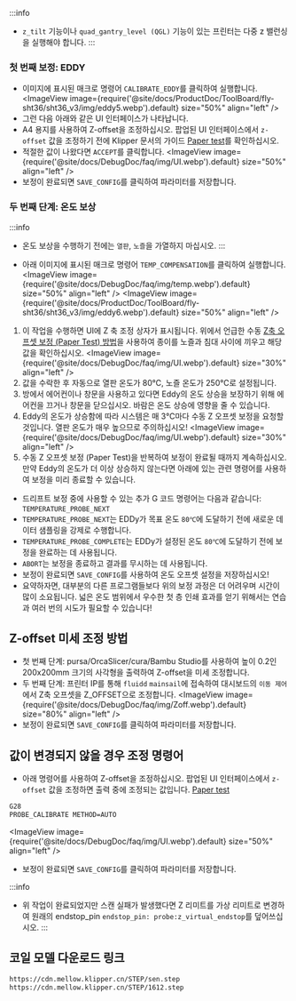 :::info
* `z_tilt` 기능이나 `quad_gantry_level (QGL)` 기능이 있는 프린터는 다중 z 밸런싱을 실행해야 합니다.
:::

### 첫 번째 보정: EDDY
* 이미지에 표시된 매크로 명령어 `CALIBRATE_EDDY`를 클릭하여 실행합니다.
<ImageView image={require('@site/docs/ProductDoc/ToolBoard/fly-sht36/sht36_v3/img/eddy5.webp').default} size="50%" align="left" />
* 그런 다음 아래와 같은 UI 인터페이스가 나타납니다.
* A4 용지를 사용하여 Z-offset을 조정하십시오. 팝업된 UI 인터페이스에서 `z-offset` 값을 조정하기 전에 Klipper 문서의 가이드 [Paper test](https://www.klipper3d.org/Bed_Level.html#the-paper-test)를 확인하십시오.
* 적절한 값이 나왔다면 `ACCEPT`를 클릭합니다.
<ImageView image={require('@site/docs/DebugDoc/faq/img/UI.webp').default} size="50%" align="left" />
* 보정이 완료되면 `SAVE_CONFIG`를 클릭하여 파라미터를 저장합니다.

### 두 번째 단계: 온도 보상
:::info
* 온도 보상을 수행하기 전에는 `열판`, `노즐`을 가열하지 마십시오.
:::

* 아래 이미지에 표시된 매크로 명령어 `TEMP_COMPENSATION`를 클릭하여 실행합니다.
<ImageView image={require('@site/docs/DebugDoc/faq/img/temp.webp').default} size="50%" align="left" />
<ImageView image={require('@site/docs/ProductDoc/ToolBoard/fly-sht36/sht36_v3/img/eddy6.webp').default} size="50%" align="left" />

1. 이 작업을 수행하면 UI에 Z 축 조정 상자가 표시됩니다. 위에서 언급한 수동 [Z축 오프셋 보정 (Paper Test) 방법](https://www.klipper3d.org/Bed_Level.html#the-paper-test)을 사용하여 종이를 노즐과 침대 사이에 끼우고 해당 값을 확인하십시오.
<ImageView image={require('@site/docs/DebugDoc/faq/img/UI.webp').default} size="30%" align="left" />
2. 값을 수락한 후 자동으로 열판 온도가 80℃, 노즐 온도가 250℃로 설정됩니다.
3. 방에서 에어컨이나 창문을 사용하고 있다면 Eddy의 온도 상승을 보장하기 위해 에어컨을 끄거나 창문을 닫으십시오. 바람은 온도 상승에 영향을 줄 수 있습니다.
4. Eddy의 온도가 상승함에 따라 시스템은 매 3℃마다 수동 Z 오프셋 보정을 요청할 것입니다. 열판 온도가 매우 높으므로 주의하십시오!
<ImageView image={require('@site/docs/DebugDoc/faq/img/UI.webp').default} size="30%" align="left" />
5. 수동 Z 오프셋 보정 (Paper Test)을 반복하여 보정이 완료될 때까지 계속하십시오. 만약 Eddy의 온도가 더 이상 상승하지 않는다면 아래에 있는 관련 명령어를 사용하여 보정을 미리 종료할 수 있습니다.

* 드리프트 보정 중에 사용할 수 있는 추가 G 코드 명령어는 다음과 같습니다: `TEMPERATURE_PROBE_NEXT`
* `TEMPERATURE_PROBE_NEXT`는 EDDy가 목표 온도 `80℃`에 도달하기 전에 새로운 데이터 샘플링을 강제로 수행합니다.
* `TEMPERATURE_PROBE_COMPLETE`는 EDDy가 설정된 온도 `80℃`에 도달하기 전에 보정을 완료하는 데 사용됩니다.
* `ABORT`는 보정을 종료하고 결과를 무시하는 데 사용됩니다.
* 보정이 완료되면 `SAVE_CONFIG`를 사용하여 온도 오프셋 설정을 저장하십시오!
* 요약하자면, 대부분의 다른 프로그램들보다 위의 보정 과정은 더 어려우며 시간이 많이 소요됩니다. 넓은 온도 범위에서 우수한 첫 층 인쇄 효과를 얻기 위해서는 연습과 여러 번의 시도가 필요할 수 있습니다!

## Z-offset 미세 조정 방법
* 첫 번째 단계: pursa/OrcaSlicer/cura/Bambu Studio를 사용하여 높이 0.2인 200x200mm 크기의 사각형을 출력하여 Z-offset을 미세 조정합니다.
* 두 번째 단계: 프린터 IP를 통해 `fluidd` `mainsail`에 접속하여 대시보드의 `이동 제어`에서 Z축 오프셋을 Z_OFFSET으로 조정합니다.
<ImageView image={require('@site/docs/DebugDoc/faq/img/Zoff.webp').default} size="80%" align="left" />
* 보정이 완료되면 `SAVE_CONFIG`를 클릭하여 파라미터를 저장합니다.

## 값이 변경되지 않을 경우 조정 명령어
* 아래 명령어를 사용하여 Z-offset을 조정하십시오. 팝업된 UI 인터페이스에서 `z-offset` 값을 조정하면 출력 중에 조정되는 값입니다. [Paper test](https://www.klipper3d.org/Bed_Level.html#the-paper-test)
```bash
G28
PROBE_CALIBRATE METHOD=AUTO  
```
<ImageView image={require('@site/docs/DebugDoc/faq/img/UI.webp').default} size="50%" align="left" />
* 보정이 완료되면 `SAVE_CONFIG`를 클릭하여 파라미터를 저장합니다.

:::info
* 위 작업이 완료되었지만 스캔 실패가 발생했다면 Z 리미트를 가상 리미트로 변경하여 원래의 endstop_pin `endstop_pin: probe:z_virtual_endstop`를 덮어쓰십시오.
:::

## 코일 모델 다운로드 링크

```bash
https://cdn.mellow.klipper.cn/STEP/sen.step
https://cdn.mellow.klipper.cn/STEP/1612.step
```